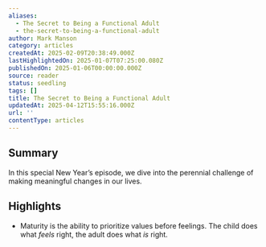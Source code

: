 ```yaml
---
aliases:
  - The Secret to Being a Functional Adult
  - the-secret-to-being-a-functional-adult
author: Mark Manson
category: articles
createdAt: 2025-02-09T20:38:49.000Z
lastHighlightedOn: 2025-01-07T07:25:00.080Z
publishedOn: 2025-01-06T00:00:00.000Z
source: reader
status: seedling
tags: []
title: The Secret to Being a Functional Adult
updatedAt: 2025-04-12T15:55:16.000Z
url: ''
contentType: articles
---
```

## Summary

In this special New Year’s episode, we dive into the perennial challenge of making meaningful changes in our lives.

## Highlights

- Maturity is the ability to prioritize values before feelings.
  The child does what _feels_ right, the adult does what _is_ right.
